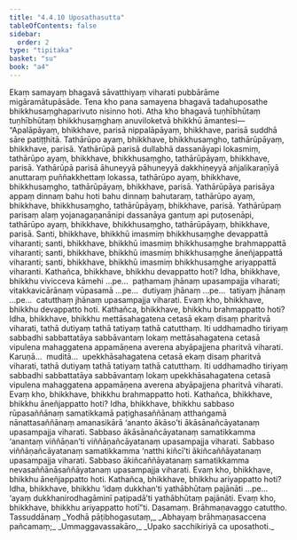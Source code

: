 ```yaml
---
title: "4.4.10 Uposathasutta"
tableOfContents: false
sidebar:
  order: 2
type: "tipitaka"
basket: "su"
book: "a4"
---
```



<DynamicBreadcrumb />

<Division number="190" book="a4" bookNo="15" page="503">

<Paragraph number="1168" book="a4">
Ekaṃ samayaṃ bhagavā sāvatthiyaṃ viharati pubbārāme migāramātupāsāde. Tena kho pana samayena bhagavā tadahuposathe bhikkhusaṃghaparivuto nisinno hoti. Atha kho bhagavā tuṇhībhūtaṃ tuṇhībhūtaṃ bhikkhusaṃghaṃ anuviloketvā bhikkhū āmantesi—
</Paragraph>

<Paragraph number="1169" book="a4">
“Apalāpāyaṃ, bhikkhave, parisā nippalāpāyaṃ, bhikkhave, parisā suddhā sāre patiṭṭhitā. Tathārūpo ayaṃ, bhikkhave, bhikkhusaṃgho, tathārūpāyaṃ, bhikkhave, parisā. Yathārūpā parisā dullabhā dassanāyapi lokasmiṃ, tathārūpo ayaṃ, bhikkhave, bhikkhusaṃgho, tathārūpāyaṃ, bhikkhave, parisā. Yathārūpā parisā āhuneyyā pāhuneyyā dakkhiṇeyyā añjalikaraṇīyā anuttaraṃ puññakkhettaṃ lokassa, tathārūpo ayaṃ, bhikkhave, bhikkhusaṃgho, tathārūpāyaṃ, bhikkhave, parisā. Yathārūpāya parisāya appaṃ dinnaṃ bahu hoti bahu dinnaṃ bahutaraṃ, tathārūpo ayaṃ, bhikkhave, bhikkhusaṃgho, tathārūpāyaṃ, bhikkhave, parisā. Yathārūpaṃ parisaṃ alaṃ yojanagaṇanānipi dassanāya gantuṃ api puṭosenāpi, tathārūpo ayaṃ, bhikkhave, bhikkhusaṃgho, tathārūpāyaṃ, bhikkhave, parisā.
</Paragraph>

<Paragraph number="1170" book="a4">
Santi, bhikkhave, bhikkhū imasmiṃ bhikkhusaṃghe devappattā viharanti; santi, bhikkhave, bhikkhū imasmiṃ bhikkhusaṃghe brahmappattā viharanti; santi, bhikkhave, bhikkhū imasmiṃ bhikkhusaṃghe āneñjappattā viharanti; santi, bhikkhave, bhikkhū imasmiṃ bhikkhusaṃghe ariyappattā viharanti.
</Paragraph>

<Paragraph number="1171" book="a4">
Kathañca, bhikkhave, bhikkhu devappatto hoti? Idha, bhikkhave, bhikkhu vivicceva kāmehi …pe…  paṭhamaṃ jhānaṃ upasampajja viharati; vitakkavicārānaṃ vūpasamā …pe…  dutiyaṃ jhānaṃ …pe…  tatiyaṃ jhānaṃ …pe…  catutthaṃ jhānaṃ upasampajja viharati. Evaṃ kho, bhikkhave, bhikkhu devappatto hoti.
</Paragraph>

<Paragraph number="1172" book="a4">
Kathañca, bhikkhave, bhikkhu brahmappatto hoti? Idha, bhikkhave, bhikkhu mettāsahagatena cetasā ekaṃ disaṃ pharitvā viharati, tathā dutiyaṃ tathā tatiyaṃ tathā catutthaṃ. Iti uddhamadho tiriyaṃ sabbadhi sabbattatāya sabbāvantaṃ lokaṃ mettāsahagatena cetasā vipulena mahaggatena appamāṇena averena abyāpajjena pharitvā viharati. Karuṇā…  muditā…  upekkhāsahagatena cetasā ekaṃ disaṃ pharitvā viharati, tathā dutiyaṃ tathā tatiyaṃ tathā catutthaṃ. Iti uddhamadho tiriyaṃ sabbadhi sabbattatāya sabbāvantaṃ lokaṃ upekkhāsahagatena cetasā vipulena mahaggatena appamāṇena averena abyāpajjena pharitvā viharati. Evaṃ kho, bhikkhave, bhikkhu brahmappatto hoti.
</Paragraph>

<Paragraph number="1173" book="a4">
Kathañca, bhikkhave, bhikkhu āneñjappatto hoti? Idha, bhikkhave, bhikkhu sabbaso rūpasaññānaṃ samatikkamā paṭighasaññānaṃ atthaṅgamā nānattasaññānaṃ amanasikārā ‘ananto ākāso’ti ākāsānañcāyatanaṃ upasampajja viharati. Sabbaso ākāsānañcāyatanaṃ samatikkamma ‘anantaṃ viññāṇan’ti viññāṇañcāyatanaṃ upasampajja viharati. Sabbaso viññāṇañcāyatanaṃ samatikkamma ‘natthi kiñcī’ti ākiñcaññāyatanaṃ upasampajja viharati. Sabbaso ākiñcaññāyatanaṃ samatikkamma nevasaññānāsaññāyatanaṃ upasampajja viharati. Evaṃ kho, bhikkhave, bhikkhu āneñjappatto hoti.
</Paragraph>

<Paragraph number="1174" book="a4">
Kathañca, bhikkhave, bhikkhu ariyappatto hoti? Idha, bhikkhave, bhikkhu ‘idaṃ dukkhan’ti yathābhūtaṃ pajānāti …pe…  ‘ayaṃ dukkhanirodhagāminī paṭipadā’ti yathābhūtaṃ pajānāti. Evaṃ kho, bhikkhave, bhikkhu ariyappatto hotī”ti.

</Paragraph>
</Division>

<Paragraph number="1175" type="center" book="a4">
Dasamaṃ.



</Paragraph>

<Paragraph number="1176" type="center" book="a4">
Brāhmaṇavaggo catuttho.



</Paragraph>

<Paragraph number="1177" type="center" book="a4">
Tassuddānaṃ


</Paragraph>

<Paragraph number="1178" type="verses" book="a4">
_Yodhā pāṭibhogasutaṃ,_  
_Abhayaṃ brāhmaṇasaccena pañcamaṃ;_  
_Ummaggavassakāro,_  
_Upako sacchikiriyā ca uposathoti._
</Paragraph>